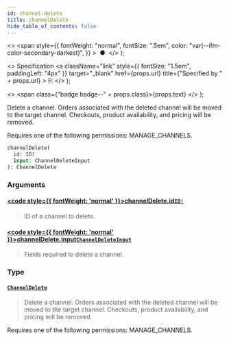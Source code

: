 ```yaml
---
id: channel-delete
title: channelDelete
hide_table_of_contents: false
---
```


  <>
    <span
      style={{
        fontWeight: "normal",
        fontSize: ".5em",
        color: "var(--ifm-color-secondary-darkest)",
      }}
    >
      &nbsp;●&nbsp;
    </span>
  </>
);

  <>
    Specification
    <a
      className="link"
      style={{ fontSize: "1.5em", paddingLeft: "4px" }}
      target="\_blank"
      href={props.url}
      title={"Specified by " + props.url}
    >
      ⎘
    </a>
  </>
);

  <>
    <span class={"badge badge--" + props.class}>{props.text}</span>
  </>
);

Delete a channel. Orders associated with the deleted channel will be moved to the target channel. Checkouts, product availability, and pricing will be removed.

Requires one of the following permissions: MANAGE_CHANNELS.

```graphql
channelDelete(
  id: ID!
  input: ChannelDeleteInput
): ChannelDelete
```

### Arguments

#### [<code style={{ fontWeight: 'normal' }}>channelDelete.<b>id</b></code>](#)<Bullet />[`ID!`](../../api-reference/scalars/id) <Badge class="secondary" text="non-null"/> <Badge class="secondary" text="scalar"/>

> ID of a channel to delete.

#### [<code style={{ fontWeight: 'normal' }}>channelDelete.<b>input</b></code>](#)<Bullet />[`ChannelDeleteInput`](../../api-reference/inputs/channel-delete-input) <Badge class="secondary" text="input"/>

> Fields required to delete a channel.

### Type

#### [`ChannelDelete`](../../api-reference/objects/channel-delete) <Badge class="secondary" text="object"/>

> Delete a channel. Orders associated with the deleted channel will be moved to the target channel. Checkouts, product availability, and pricing will be removed.

Requires one of the following permissions: MANAGE_CHANNELS.

>

